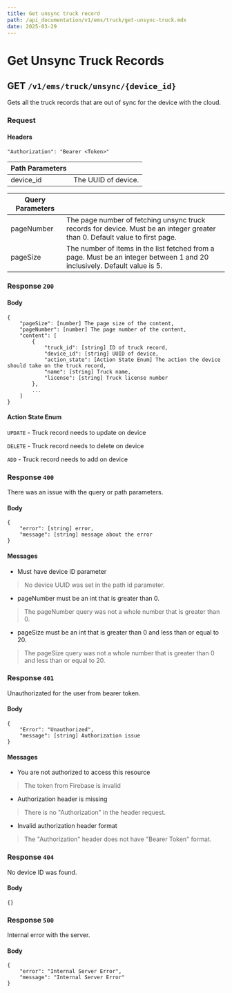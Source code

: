 ```yaml
---
title: Get unsync truck record
path: /api_documentation/v1/ems/truck/get-unsync-truck.mdx
date: 2025-03-29
---
```


# Get Unsync Truck Records

## GET `/v1/ems/truck/unsync/{device_id}`


Gets all the truck records that are out of sync for the device with the cloud.

### Request

#### Headers

```
"Authorization": "Bearer <Token>"
```

| Path Parameters | |
| ---- | ----- |
| device_id | The UUID of device. |

| Query Parameters | |
| ---- | ----- |
| pageNumber | The page number of fetching unsync truck records for device. Must be an integer greater than 0. Default value to first page. |
| pageSize | The number of items in the list fetched from a page. Must be an integer between 1 and 20 inclusively. Default value is 5. |

### Response `200`

#### Body
```
{
    "pageSize": [number] The page size of the content,
    "pageNumber": [number] The page number of the content,
    "content": [
        {
            "truck_id": [string] ID of truck record,
            "device_id": [string] UUID of device,
            "action_state": [Action State Enum] The action the device should take on the truck record,
            "name": [string] Truck name,
            "license": [string] Truck license number
        },
        ...
    ]
}
```

#### Action State Enum

`UPDATE` - Truck record needs to update on device

`DELETE` - Truck record needs to delete on device

`ADD` - Truck record needs to add on device

### Response `400`

There was an issue with the query or path parameters.

#### Body
```
{
    "error": [string] error,
    "message": [string] message about the error
}
```

#### Messages
- Must have device ID parameter
> No device UUID was set in the path id parameter.
- pageNumber must be an int that is greater than 0.
> The pageNumber query was not a whole number that is greater than 0.
- pageSize must be an int that is greater than 0 and less than or equal to 20.
> The pageSize query was not a whole number that is greater than 0 and less than or equal to 20.

### Response `401`

Unauthorizated for the user from bearer token.

#### Body
```
{
    "Error": "Unauthorized",
    "message": [string] Authorization issue
}
```

#### Messages

- You are not authorized to access this resource
> The token from Firebase is invalid
- Authorization header is missing
> There is no "Authorization" in the header request.
- Invalid authorization header format
> The "Authorization" header does not have "Bearer Token" format.

### Response `404`

No device ID was found.

#### Body
```
{}
```

### Response `500`

Internal error with the server.

#### Body
```
{
    "error": "Internal Server Error",
    "message": "Internal Server Error"
}
```